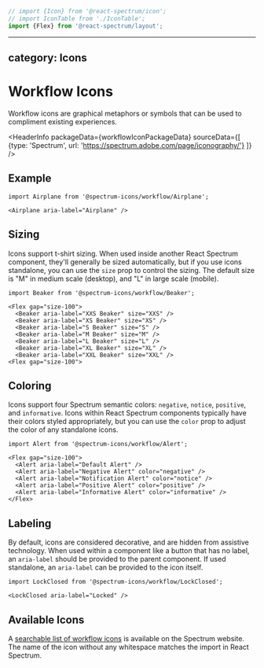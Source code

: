 <!-- Copyright 2020 Adobe. All rights reserved.
This file is licensed to you under the Apache License, Version 2.0 (the "License");
you may not use this file except in compliance with the License. You may obtain a copy
of the License at http://www.apache.org/licenses/LICENSE-2.0
Unless required by applicable law or agreed to in writing, software distributed under
the License is distributed on an "AS IS" BASIS, WITHOUT WARRANTIES OR REPRESENTATIONS
OF ANY KIND, either express or implied. See the License for the specific language
governing permissions and limitations under the License. -->



```jsx import
// import {Icon} from '@react-spectrum/icon';
// import IconTable from './IconTable';
import {Flex} from '@react-spectrum/layout';
```

---
category: Icons
---

# Workflow Icons

Workflow icons are graphical metaphors or symbols that can be used to compliment existing experiences.

<HeaderInfo
  packageData={workflowIconPackageData}
  sourceData={[
    {type: 'Spectrum', url: 'https://spectrum.adobe.com/page/iconography/'}
  ]} />

## Example

```tsx example
import Airplane from '@spectrum-icons/workflow/Airplane';

<Airplane aria-label="Airplane" />
```

## Sizing

Icons support t-shirt sizing. When used inside another React Spectrum component, they'll generally be sized automatically,
but if you use icons standalone, you can use the `size` prop to control the sizing. The default size is "M" in medium scale
(desktop), and "L" in large scale (mobile).

```tsx example
import Beaker from '@spectrum-icons/workflow/Beaker';

<Flex gap="size-100">
  <Beaker aria-label="XXS Beaker" size="XXS" />
  <Beaker aria-label="XS Beaker" size="XS" />
  <Beaker aria-label="S Beaker" size="S" />
  <Beaker aria-label="M Beaker" size="M" />
  <Beaker aria-label="L Beaker" size="L" />
  <Beaker aria-label="XL Beaker" size="XL" />
  <Beaker aria-label="XXL Beaker" size="XXL" />
<Flex gap="size-100">
```

## Coloring

Icons support four Spectrum semantic colors: `negative`, `notice`, `positive`, and `informative`. Icons within React Spectrum components typically
have their colors styled appropriately, but you can use the `color` prop to adjust the color of any standalone icons.

```tsx example
import Alert from '@spectrum-icons/workflow/Alert';

<Flex gap="size-100">
  <Alert aria-label="Default Alert" />
  <Alert aria-label="Negative Alert" color="negative" />
  <Alert aria-label="Notification Alert" color="notice" />
  <Alert aria-label="Positive Alert" color="positive" />
  <Alert aria-label="Informative Alert" color="informative" />
</Flex>
```

## Labeling

By default, icons are considered decorative, and are hidden from assistive technology. When used within a component like a button
that has no label, an `aria-label` should be provided to the parent component. If used standalone, an `aria-label` can be provided
to the icon itself.

```tsx example
import LockClosed from '@spectrum-icons/workflow/LockClosed';

<LockClosed aria-label="Locked" />
```

## Available Icons

A [searchable list of workflow icons](https://spectrum.adobe.com/page/icons/) is available on the Spectrum website.
The name of the icon without any whitespace matches the import in React Spectrum.

<!-- ```tsx snippet
<IconTable iconPackage="workflow" />
``` -->
